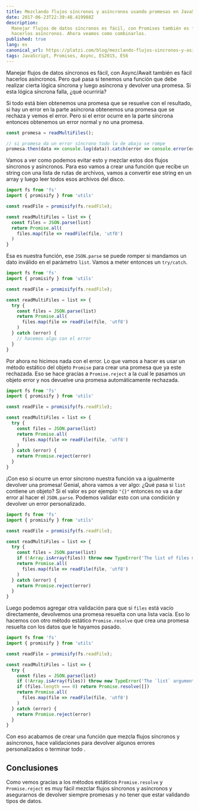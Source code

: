 ```yaml
---
title: Mezclando flujos síncronos y asíncronos usando promesas en JavaScript
date: 2017-06-23T22:39:48.419988Z
description:
  Manejar flujos de datos síncronos es fácil, con Promises también es fácil
  hacerlos asíncronos. Ahora veamos como combinarlos.
published: true
lang: es
canonical_url: https://platzi.com/blog/mezclando-flujos-sincronos-y-asincronos/
tags: JavaScript, Promises, Async, ES2015, ES6
---
```


Manejar flujos de datos síncronos es fácil, con Async/Await también es fácil
hacerlos asíncronos. Pero qué pasa si tenemos una función que debe realizar
cierta lógica síncrona y luego asíncrona y devolver una promesa. Si esta lógica
síncrona falla, ¿qué ocurriría?

Si todo está bien obtenemos una promesa que se resuelve con el resultado, si hay
un error en la parte asíncrona obtenemos una promesa que se rechaza y vemos el
error. Pero si el error ocurre en la parte síncrona entonces obtenemos un error
normal y no una promesa.

```js
const promesa = readMultiFiles();

// si promesa da un error síncrono todo lo de abajo se rompe
promesa.then(data => console.log(data)).catch(error => console.error(error));
```

Vamos a ver como podemos evitar esto y mezclar estos dos flujos síncronos y
asíncronos. Para eso vamos a crear una función que recibe un string con una
lista de rutas de archivos, vamos a convertir ese string en un array y luego
leer todos esos archivos del disco.

```js
import fs from 'fs'
import { promisify } from 'utils'

const readFile = promisify(fs.readFile);

const readMultiFiles = list => {
  const files = JSON.parse(list)
  return Promise.all(
    files.map(file => readFile(file, 'utf8')
  )
}
```

Esa es nuestra función, ese `JSON.parse` se puede romper si mandamos un dato
inválido en el parámetro `list`. Vamos a meter entonces un `try/catch`.

```js
import fs from 'fs'
import { promisify } from 'utils'

const readFile = promisify(fs.readFile);

const readMultiFiles = list => {
  try {
    const files = JSON.parse(list)
    return Promise.all(
      files.map(file => readFile(file, 'utf8')
    )
  } catch (error) {
    // hacemos algo con el error
  }
}
```

Por ahora no hicimos nada con el error. Lo que vamos a hacer es usar un método
estático del objeto `Promise` para crear una promesa que ya este rechazada. Eso
se hace gracias a `Promise.reject` a la cual le pasamos un objeto error y nos
devuelve una promesa automáticamente rechazada.

```js
import fs from 'fs'
import { promisify } from 'utils'

const readFile = promisify(fs.readFile);

const readMultiFiles = list => {
  try {
    const files = JSON.parse(list)
    return Promise.all(
      files.map(file => readFile(file, 'utf8')
    )
  } catch (error) {
    return Promise.reject(error)
  }
}
```

¡Con eso si ocurre un error síncrono nuestra función va a igualmente devolver
una promesa! Genial, ahora vamos a ver algo: ¿Qué pasa si `list` contiene un
objeto? Si el valor es por ejemplo `"{}"` entonces no va a dar error al hacer el
`JSON.parse`. Podemos validar esto con una condición y devolver un error
personalizado.

```js
import fs from 'fs'
import { promisify } from 'utils'

const readFile = promisify(fs.readFile);

const readMultiFiles = list => {
  try {
    const files = JSON.parse(list)
    if (!Array.isArray(files)) throw new TypeError('The list of files must be a list not a map.')
    return Promise.all(
      files.map(file => readFile(file, 'utf8')
    )
  } catch (error) {
    return Promise.reject(error)
  }
}
```

Luego podemos agregar otra validación para que si `files` está vacío
directamente, devolvemos una promesa resuelta con una lista vacía. Eso lo
hacemos con otro método estático `Promise.resolve` que crea una promesa resuelta
con los datos que le hayamos pasado.

```js
import fs from 'fs'
import { promisify } from 'utils'

const readFile = promisify(fs.readFile);

const readMultiFiles = list => {
  try {
    const files = JSON.parse(list)
    if (!Array.isArray(files)) throw new TypeError('The `list` argument must be a list not a map.')
    if (files.length === 0) return Promise.resolve([])
    return Promise.all(
      files.map(file => readFile(file, 'utf8')
    )
  } catch (error) {
    return Promise.reject(error)
  }
}
```

Con eso acabamos de crear una función que mezcla flujos síncronos y asíncronos,
hace validaciones para devolver algunos errores personalizados o terminar todo .

## Conclusiones

Como vemos gracias a los métodos estáticos `Promise.resolve` y `Promise.reject`
es muy fácil mezclar flujos síncronos y asíncronos y asegurarnos de devolver
siempre promesas y no tener que estar validando tipos de datos.
